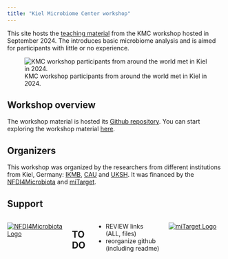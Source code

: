 ```yaml
---
title: "Kiel Microbiome Center workshop"
---
```


This site hosts the [teaching material](about.qmd) from the KMC workshop hosted in September 2024. The introduces basic microbiome analysis and is aimed for participants with little or no experience.

![KMC workshop participants from around the world met in Kiel in 2024.](img/group_outside.jpg)

## Workshop overview

The workshop material is hosted its [Github repository](https://github.com/ikmb/nfdi4microbiota_kmc_microbiome_workshop). You can start exploring the workshop material [here](about.qmd).

## Organizers

This workshop was organized by the researchers from different institutions from Kiel, Germany: [IKMB](https://www.ikmb.uni-kiel.de/), [CAU](https://www.uni-kiel.de/de/) and [UKSH](https://www.uksh.de/). It was financed by the [NFDI4Microbiota](https://nfdi4microbiota.de/) and [miTarget](https://www.mitarget.org/).

## Support

::::: columns
::: {.column .text-center width="50%"}
[![](img/nfdi4microbiota_Logo_new.png){alt="NFDI4Microbiota Logo"}](https://nfdi4microbiota.de/)
:::


## TO DO

 - REVIEW links (ALL, files)
 - reorganize github (including readme)


::: {.column .text-center width="50%"}
[![](img/logo_miTarget_2023-extd.png){alt="miTarget Logo"}](https://www.mitarget.org/)
:::
:::::